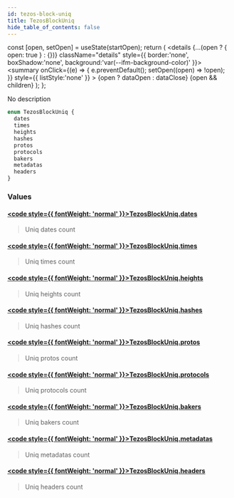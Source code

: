 ```yaml
---
id: tezos-block-uniq
title: TezosBlockUniq
hide_table_of_contents: false
---
```







  const [open, setOpen] = useState(startOpen);
  return (
    <details {...(open ? { open: true } : {})} className="details" style={{ border:'none', boxShadow:'none', background:'var(--ifm-background-color)' }}>
      <summary
        onClick={(e) => {
          e.preventDefault();
          setOpen((open) => !open);
        }}
        style={{ listStyle:'none' }}
      >
      {open ? dataOpen : dataClose}
      </summary>
      {open && children}
    </details>
  );
};








No description


```graphql
enum TezosBlockUniq {
  dates
  times
  heights
  hashes
  protos
  protocols
  bakers
  metadatas
  headers
}
```




### Values

#### [<code style={{ fontWeight: 'normal' }}>TezosBlockUniq.<b>dates</b></code>](#)  
> 
> 
> Uniq dates count
> 

#### [<code style={{ fontWeight: 'normal' }}>TezosBlockUniq.<b>times</b></code>](#)  
> 
> 
> Uniq times count
> 

#### [<code style={{ fontWeight: 'normal' }}>TezosBlockUniq.<b>heights</b></code>](#)  
> 
> 
> Uniq heights count
> 

#### [<code style={{ fontWeight: 'normal' }}>TezosBlockUniq.<b>hashes</b></code>](#)  
> 
> 
> Uniq hashes count
> 

#### [<code style={{ fontWeight: 'normal' }}>TezosBlockUniq.<b>protos</b></code>](#)  
> 
> 
> Uniq protos count
> 

#### [<code style={{ fontWeight: 'normal' }}>TezosBlockUniq.<b>protocols</b></code>](#)  
> 
> 
> Uniq protocols count
> 

#### [<code style={{ fontWeight: 'normal' }}>TezosBlockUniq.<b>bakers</b></code>](#)  
> 
> 
> Uniq bakers count
> 

#### [<code style={{ fontWeight: 'normal' }}>TezosBlockUniq.<b>metadatas</b></code>](#)  
> 
> 
> Uniq metadatas count
> 

#### [<code style={{ fontWeight: 'normal' }}>TezosBlockUniq.<b>headers</b></code>](#)  
> 
> 
> Uniq headers count
> 



